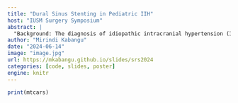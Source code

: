 ```yaml
---
title: "Dural Sinus Stenting in Pediatric IIH"
host: "IUSM Surgery Symposium"
abstract: |
  "Background: The diagnosis of idiopathic intracranial hypertension (IIH) is increasingly recognized in the pediatric population, particularly in postpubescent children aged 12 to 15 years.1 Previous case series have demonstrated the feasibility of dural sinus stenting (DSS) in select pediatric cohorts.2,3 This study presents the largest single-center cohort to date, exploring the underlying causes of IIH in children and evaluating the efficacy and safety of DSS."
author: "Mirindi Kabangu"
date: "2024-06-14"
image: "image.jpg"
url: https://mkabangu.github.io/slides/srs2024
categories: [code, slides, poster]
engine: knitr
---
```


```r
print(mtcars)
```
